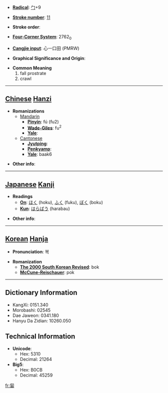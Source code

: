 * '''[[Wiktionary:Chinese radical index| Radical]]''': [[Wiktionary:Chinese radical index 勹|勹]]+9

* '''[[Wiktionary:Chinese total strokes index|Stroke number]]''': [[Wiktionary:Chinese total strokes index 11|11]]

* '''Stroke order''': 

* '''[[Wiktionary:Chinese four corner index|Four-Corner System]]''': 2762<sub>0</sub>

* '''[[Wiktionary:Chinese Cangjie index|Cangjie input]]''': 心一口田 (PMRW)

* '''Graphical Significance and Origin''': 

* '''Common Meaning'''
*#fall prostrate
*# crawl


----

== [[Chinese]] [[Hanzi]] ==

* '''Romanizations'''
** [[Mandarin]]
*** '''[[Pinyin]]''': fú (fu2)
*** '''[[Wade-Giles]]''': fu<sup>2</sup>
*** '''[[Yale]]''': 
**[[Cantonese]]
***'''[[Jyutping]]''':
***'''[[Penkyamp]]''': 
***'''[[Yale]]''': baak6

* '''Other info''': 

----

== [[Japanese]] [[Kanji]] ==

* '''Readings'''
** '''[[On]]''': [[ほく]] (hoku), [[ふく]] (fuku), [[ぼく]] (boku)
** '''[[Kun]]''': [[はらばう]] (harabau)

* '''Other info''':  

----

== [[Korean]] [[Hanja]] ==

* '''Pronunciation''': 복

* '''Romanization'''
** '''[[The 2000 South Korean Revised Romanization|The 2000 South Korean Revised]]''': bok
** '''[[McCune-Reischauer]]''': pok

----

== Dictionary Information ==

* KangXi: 0151.340
* Morobashi: 02545
* Dae Jaweon: 0341.180
* Hanyu Da Zidian: 10260.050

== Technical Information ==

* '''Unicode''':
** Hex: 5310
** Decimal: 21264
* '''Big5''':
** Hex: B0CB
** Decimal: 45259

[[fr:匐]]